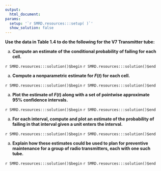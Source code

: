 ```yaml
---
output:
  html_document:
params:
  setup: '`r SMRD.resources:::setup( )`'
  show_solution: false
---
```


__Use the data in Table 1.4 to do the following for the V7 Transmitter tube:__

a. __Compute an estimate of the conditional probability of failing for each cell.__

`r SMRD.resources:::solution()$begin`
`r SMRD.resources:::solution()$end`

a. __Compute a nonparametric estimate for $F(t)$ for each cell.__

`r SMRD.resources:::solution()$begin`
`r SMRD.resources:::solution()$end`

a. __Plot the estimate of $F(t)$ along with a set of pointwise approximate 95\% confidence intervals.__

`r SMRD.resources:::solution()$begin`
`r SMRD.resources:::solution()$end`

a. __For each interval, compute and plot an estimate of the probability of failing in that interval given a unit enters the interval.__

`r SMRD.resources:::solution()$begin`
`r SMRD.resources:::solution()$end`

a. __Explain how these estimates could be used to plan for preventive maintenance for a group of radio transmitters, each with one such tube.__

`r SMRD.resources:::solution()$begin`
`r SMRD.resources:::solution()$end`
